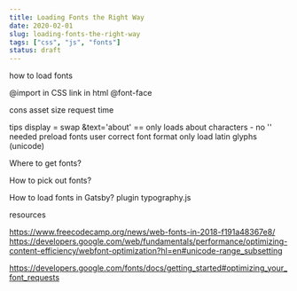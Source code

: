 ```yaml
---
title: Loading Fonts the Right Way
date: 2020-02-01
slug: loading-fonts-the-right-way
tags: ["css", "js", "fonts"]
status: draft
---
```


how to load fonts

@import in CSS
link in html
@font-face

cons
asset size
request time

tips
display = swap
&text='about' == only loads about characters - no '' needed
preload fonts
user correct font format
only load latin glyphs (unicode)

Where to get fonts?

How to pick out fonts?

How to load fonts in Gatsby?
plugin
typography.js

resources

https://www.freecodecamp.org/news/web-fonts-in-2018-f191a48367e8/
https://developers.google.com/web/fundamentals/performance/optimizing-content-efficiency/webfont-optimization?hl=en#unicode-range_subsetting

https://developers.google.com/fonts/docs/getting_started#optimizing_your_font_requests
